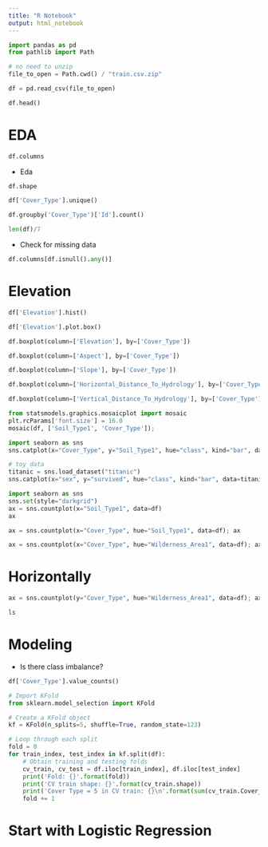 ```yaml
---
title: "R Notebook"
output: html_notebook
---
```


```python
import pandas as pd
from pathlib import Path

# no need to unzip
file_to_open = Path.cwd() / "train.csv.zip"

df = pd.read_csv(file_to_open)

df.head()
```

# EDA

```python
df.columns
```

* Eda

```python
df.shape
```


```python
df['Cover_Type'].unique() 
```



```python
df.groupby('Cover_Type')['Id'].count()
```


```python
len(df)/7
```

* Check for missing data

```python
df.columns[df.isnull().any()]
```

# Elevation
```python
df['Elevation'].hist()
```

```python
df['Elevation'].plot.box()
```

```python
df.boxplot(column=['Elevation'], by=['Cover_Type'])
```

```python
df.boxplot(column=['Aspect'], by=['Cover_Type'])
```

```python
df.boxplot(column=['Slope'], by=['Cover_Type'])
```

```python
df.boxplot(column=['Horizontal_Distance_To_Hydrology'], by=['Cover_Type'])
```

```python
df.boxplot(column=['Vertical_Distance_To_Hydrology'], by=['Cover_Type'])
```

```python
from statsmodels.graphics.mosaicplot import mosaic
plt.rcParams['font.size'] = 16.0
mosaic(df, ['Soil_Type1', 'Cover_Type']);
```

```python
import seaborn as sns
sns.catplot(x="Cover_Type", y="Soil_Type1", hue="class", kind="bar", data=df)
```

```python
# toy data
titanic = sns.load_dataset("titanic")
sns.catplot(x="sex", y="survived", hue="class", kind="bar", data=titanic);
```

```python
import seaborn as sns
sns.set(style="darkgrid")
ax = sns.countplot(x="Soil_Type1", data=df)
ax
```

```python
ax = sns.countplot(x="Cover_Type", hue="Soil_Type1", data=df); ax
```

```python
ax = sns.countplot(x="Cover_Type", hue="Wilderness_Area1", data=df); ax
```

# Horizontally

```python
ax = sns.countplot(y="Cover_Type", hue="Wilderness_Area1", data=df); ax
```

```zsh
ls
```

# Modeling

* Is there class imbalance?

```python
df['Cover_Type'].value_counts()
```

```python
# Import KFold
from sklearn.model_selection import KFold

# Create a KFold object
kf = KFold(n_splits=5, shuffle=True, random_state=123)

# Loop through each split
fold = 0
for train_index, test_index in kf.split(df):
    # Obtain training and testing folds
    cv_train, cv_test = df.iloc[train_index], df.iloc[test_index]
    print('Fold: {}'.format(fold))
    print('CV train shape: {}'.format(cv_train.shape))
    print('Cover Type = 5 in CV train: {}\n'.format(sum(cv_train.Cover_Type == 5))) # no need for Stratified since no class imbalance
    fold += 1
```

# Start with Logistic Regression
